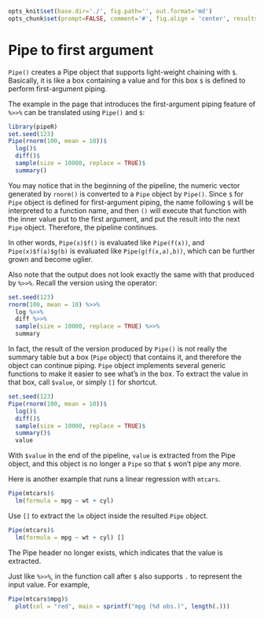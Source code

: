 ```r
opts_knit$set(base.dir='./', fig.path='', out.format='md')
opts_chunk$set(prompt=FALSE, comment='#', fig.align = 'center', results='markup')
```

# Pipe to first argument

`Pipe()` creates a Pipe object that supports light-weight chaining with `$`. Basically, it is like a box containing a value and for this box `$` is defined to perform first-argument piping.

The example in the page that introduces the first-argument piping feature of `%>>%` can be translated using `Pipe()` and `$`:

```r
library(pipeR)
set.seed(123)
Pipe(rnorm(100, mean = 10))$
  log()$
  diff()$
  sample(size = 10000, replace = TRUE)$
  summary()
```

You may notice that in the beginning of the pipeline, the numeric vector generated by `rnorm()` is converted to a `Pipe` object by `Pipe()`. Since `$` for `Pipe` object is defined for first-argument piping, the name following `$` will be interpreted to a function name, and then `()` will execute that function with the inner value put to the first argument, and put the result into the next `Pipe` object. Therefore, the pipeline continues.

In other words, `Pipe(x)$f()` is evaluated like `Pipe(f(x))`, and `Pipe(x)$f(a)$g(b)` is evaluated like `Pipe(g(f(x,a),b))`, which can be further grown and become uglier. 

Also note that the output does not look exactly the same with that produced by `%>>%`. Recall the version using the operator:

```r
set.seed(123)
rnorm(100, mean = 10) %>>%
  log %>>%
  diff %>>%
  sample(size = 10000, replace = TRUE) %>>%
  summary
```

In fact, the result of the version produced by `Pipe()` is not really the summary table but a box (`Pipe` object) that contains it, and therefore the object can continue piping. `Pipe` object implements several generic functions to make it easier to see what's in the box. To extract the value in that box, call `$value`, or simply `[]` for shortcut.

```r
set.seed(123)
Pipe(rnorm(100, mean = 10))$
  log()$
  diff()$
  sample(size = 10000, replace = TRUE)$
  summary()$
  value
```

With `$value` in the end of the pipeline, `value` is extracted from the Pipe object, and this object is no longer a `Pipe` so that `$` won't pipe any more.

Here is another example that runs a linear regression with `mtcars`.

```r
Pipe(mtcars)$
  lm(formula = mpg ~ wt + cyl)
```

Use `[]` to extract the `lm` object inside the resulted `Pipe` object.

```r
Pipe(mtcars)$
  lm(formula = mpg ~ wt + cyl) []
```

The Pipe header no longer exists, which indicates that the value is extracted.

Just like `%>>%`, in the function call after `$` also supports `.` to represent the input value. For example,

```r
Pipe(mtcars$mpg)$
  plot(col = "red", main = sprintf("mpg (%d obs.)", length(.)))
```
